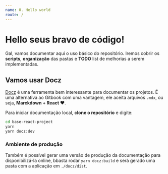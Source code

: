```yaml
---
name: 0. Hello world
route: /
---
```


# Hello seus bravo de código!

Gal, vamos documentar aqui o uso básico do repositório. Iremos cobrir os **scripts**, **organização** das pastas e **TODO** list de melhorias a serem implementadas.

## Vamos usar Docz

[Docz](https://www.docz.site) é uma ferramenta bem interessante para documentar os projetos. É uma alternativa ao Gitbook com uma vantagem, ele aceita arquivos `.mdx`, ou seja, **Marckdown + React ❤️**.

Para iniciar documentação local, **clone o repositório** e digite:

```bash
cd base-react-project
yarn
yarn docz:dev
```

### Ambiente de produção

Também é possível gerar uma versão de produção da documentação para disponibilizá-la online, bbasta rodar `yarn docz:build` e será gerado uma pasta com a aplicação em `./docz/dist`.

